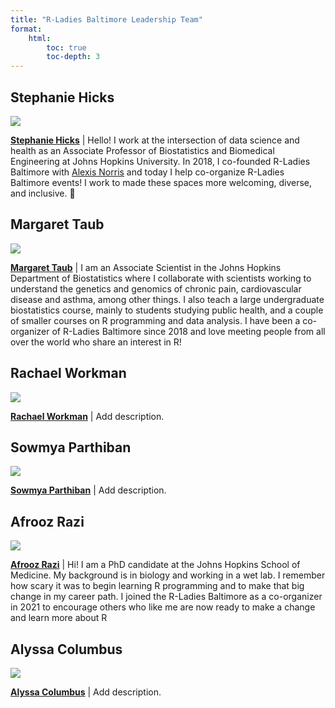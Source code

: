 ```yaml
---
title: "R-Ladies Baltimore Leadership Team"
format:
    html:
        toc: true
        toc-depth: 3
---
```


## Stephanie Hicks

::: {layout="[21,79]" .profile-header}

![](images/stephanie_c_hicks.jpg){.profile-pic}

[**Stephanie Hicks**](https://www.stephaniehicks.com) | Hello! I work at the intersection of data science and health as an Associate Professor of Biostatistics and Biomedical Engineering at Johns Hopkins University. In 2018, I co-founded R-Ladies Baltimore with [Alexis Norris](https://www.linkedin.com/in/alexisleighnorris) and today I help co-organize R-Ladies Baltimore events! I work to made these spaces more welcoming, diverse, and inclusive. 🌱

:::


## Margaret Taub

::: {layout="[21,79]" .profile-header}

![](images/margaret_taub.png){.profile-pic}

[**Margaret Taub**](https://publichealth.jhu.edu/faculty/2744/margaret-taub) | I am an Associate Scientist in the Johns Hopkins Department of Biostatistics where I collaborate with scientists working to understand the genetics and genomics of chronic pain, cardiovascular disease and asthma, among other things. I also teach a large undergraduate biostatistics course, mainly to students studying public health, and a couple of smaller courses on R programming and data analysis. I have been a co-organizer of R-Ladies Baltimore since 2018 and love meeting people from all over the world who share an interest in R!


:::


## Rachael Workman

::: {layout="[21,79]" .profile-header}

![](images/rachael_workman.jpeg){.profile-pic}

[**Rachael Workman**](https://www.linkedin.com/in/rachael-workman-a24a2a1a3/) | Add description.
:::


## Sowmya Parthiban

::: {layout="[21,79]" .profile-header}

![](images/sowmya_parthiban.png){.profile-pic}

[**Sowmya Parthiban**](https://www.sowmya-parthiban.com) | Add description.
:::


## Afrooz Razi

::: {layout="[21,79]" .profile-header}

![](images/afrooz_razi.jpeg){.profile-pic}

[**Afrooz Razi**](https://www.linkedin.com/in/afroozrazi) | Hi! I am a PhD candidate at the Johns Hopkins School of Medicine. My background is in biology and working in a wet lab. I remember how scary it was to begin learning R programming and to make that big change in my career path. I joined the R-Ladies Baltimore as a co-organizer in 2021 to encourage others who like me are now ready to make a change and learn more about R

:::


## Alyssa Columbus

::: {layout="[21,79]" .profile-header}

![](images/alyssa_columbus.jpeg){.profile-pic}

[**Alyssa Columbus**](https://alyssacolumbus.com) | Add description.
:::



